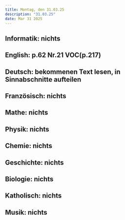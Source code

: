 ```yaml
---
title: Montag, den 31.03.25
description: "31.03.25"
date: Mar 31 2025
---
```

## Informatik: nichts
## English: p.62 Nr.21 VOC(p.217)
## Deutsch: bekommenen Text lesen, in Sinnabschnitte aufteilen
## Französisch: nichts
## Mathe: nichts
## Physik: nichts
## Chemie: nichts
## Geschichte: nichts
## Biologie: nichts
## Katholisch: nichts
## Musik: nichts